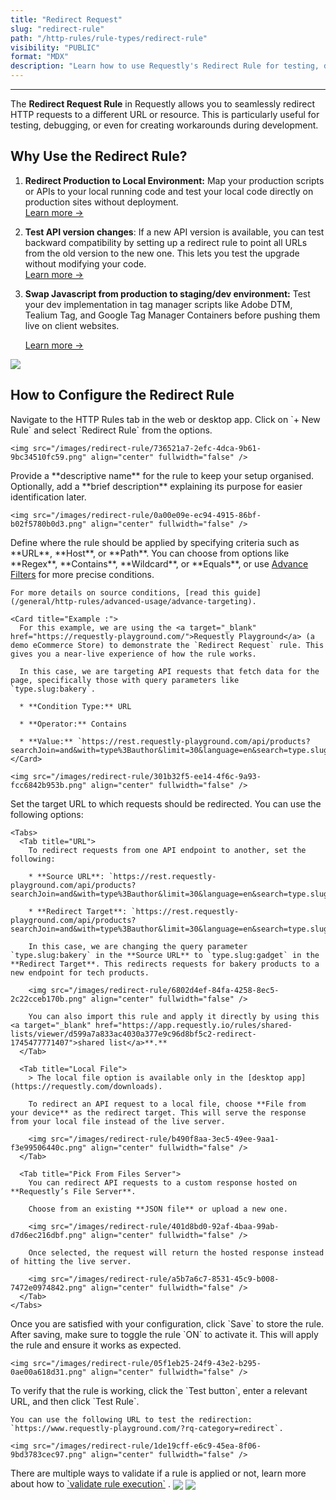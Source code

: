 ```yaml
---
title: "Redirect Request"
slug: "redirect-rule"
path: "/http-rules/rule-types/redirect-rule"
visibility: "PUBLIC"
format: "MDX"
description: "Learn how to use Requestly's Redirect Rule for testing, debugging, and development, with step-by-step guides and use cases."
---
```


***

The **Redirect Request Rule** in Requestly allows you to seamlessly redirect HTTP requests to a different URL or resource. This is particularly useful for testing, debugging, or even for creating workarounds during development.

## Why Use the Redirect Rule?

1. **Redirect Production to Local Environment:** Map your production scripts or APIs to your local running code and test your local code directly on production sites without deployment.\
   <a target="_blank" href="https://requestly.io/blog/how-to-load-local-js-files-on-live-production-sites/">Learn more →</a>

2. **Test API version changes**: If a new API version is available, you can test backward compatibility by setting up a redirect rule to point all URLs from the old version to the new one. This lets you test the upgrade without modifying your code.\
   <a target="_blank" href="https://requestly.com/blog/redirect-a-url-from-one-environment-to-another-using-chrome-extension/">Learn more →</a>

3. **Swap Javascript from production to staging/dev environment:** Test your dev implementation in tag manager scripts like Adobe DTM, Tealium Tag, and Google Tag Manager Containers before pushing them live on client websites.

   <a target="_blank" href="https://requestly.com/blog/how-to-load-local-script-in-production-in-adobe-launch/">Learn more →</a>

<img src="/images/redirect-rule/f7733fa2-7d0a-4f8b-9320-141c137dd608.png" align="center" fullwidth="false" />

## **How to Configure the Redirect Rule**

<Steps>
  <Step title="Open HTTP Rules and Create a New Rule">
    Navigate to the HTTP Rules tab in the web or desktop app. Click on `+ New Rule` and select `Redirect Rule` from the options.

    <img src="/images/redirect-rule/736521a7-2efc-4dca-9b61-9bc34510fc59.png" align="center" fullwidth="false" />
  </Step>

  <Step title="Name and Describe Your Rule">
    Provide a **descriptive name** for the rule to keep your setup organised. Optionally, add a **brief description** explaining its purpose for easier identification later.

    <img src="/images/redirect-rule/0a00e09e-ec94-4915-86bf-b02f5780b0d3.png" align="center" fullwidth="false" />
  </Step>

  <Step title=" Define the Source Condition">
    Define where the rule should be applied by specifying criteria such as **URL**, **Host**, or **Path**. You can choose from options like **Regex**, **Contains**, **Wildcard**, or **Equals**, or use <a target="_blank" href="/general/http-rules/advanced-usage/advance-filters">Advance Filters</a> for more precise conditions.

    For more details on source conditions, [read this guide](/general/http-rules/advanced-usage/advance-targeting).

    <Card title="Example :">
      For this example, we are using the <a target="_blank" href="https://requestly-playground.com/">Requestly Playground</a> (a demo eCommerce Store) to demonstrate the `Redirect Request` rule. This gives you a near-live experience of how the rule works.

      In this case, we are targeting API requests that fetch data for the page, specifically those with query parameters like `type.slug:bakery`.

      * **Condition Type:** URL

      * **Operator:** Contains

      * **Value:** `https://rest.requestly-playground.com/api/products?searchJoin=and&with=type%3Bauthor&limit=30&language=en&search=type.slug:bakery%3Bstatus:publish`
    </Card>

    <img src="/images/redirect-rule/301b32f5-ee14-4f6c-9a93-fcc6842b953b.png" align="center" fullwidth="false" />
  </Step>

  <Step title="Specify the Redirect Target">
    Set the target URL to which requests should be redirected. You can use the following options:

    <Tabs>
      <Tab title="URL">
        To redirect requests from one API endpoint to another, set the following:

        * **Source URL**: `https://rest.requestly-playground.com/api/products?searchJoin=and&with=type%3Bauthor&limit=30&language=en&search=type.slug:bakery%3Bstatus:publish`

        * **Redirect Target**: `https://rest.requestly-playground.com/api/products?searchJoin=and&with=type%3Bauthor&limit=30&language=en&search=type.slug:gadget%3Bstatus:publish`

        In this case, we are changing the query parameter `type.slug:bakery` in the **Source URL** to `type.slug:gadget` in the **Redirect Target**. This redirects requests for bakery products to a new endpoint for tech products.

        <img src="/images/redirect-rule/6802d4ef-84fa-4258-8ec5-2c22cceb170b.png" align="center" fullwidth="false" />

        You can also import this rule and apply it directly by using this <a target="_blank" href="https://app.requestly.io/rules/shared-lists/viewer/d599a7a833ac4030a377e9c96d8bf5c2-redirect-1745477771407">shared list</a>**.**
      </Tab>

      <Tab title="Local File">
        > The local file option is available only in the [desktop app](https://requestly.com/downloads).

        To redirect an API request to a local file, choose **File from your device** as the redirect target. This will serve the response from your local file instead of the live server.

        <img src="/images/redirect-rule/b490f8aa-3ec5-49ee-9aa1-f3e99506440c.png" align="center" fullwidth="false" />
      </Tab>

      <Tab title="Pick From Files Server">
        You can redirect API requests to a custom response hosted on **Requestly’s File Server**.

        Choose from an existing **JSON file** or upload a new one.

        <img src="/images/redirect-rule/401d8bd0-92af-4baa-99ab-d7d6ec216dbf.png" align="center" fullwidth="false" />

        Once selected, the request will return the hosted response instead of hitting the live server.

        <img src="/images/redirect-rule/a5b7a6c7-8531-45c9-b008-7472e0974842.png" align="center" fullwidth="false" />
      </Tab>
    </Tabs>
  </Step>

  <Step title="Save and Activate the Rule">
    Once you are satisfied with your configuration, click `Save` to store the rule. After saving, make sure to toggle the rule `ON` to activate it. This will apply the rule and ensure it works as expected.

    <img src="/images/redirect-rule/05f1eb25-24f9-43e2-b295-0ae00a618d31.png" align="center" fullwidth="false" />
  </Step>

  <Step title="Test the Rule">
    To verify that the rule is working, click the `Test button`, enter a relevant URL, and then click `Test Rule`.

    You can use the following URL to test the redirection: `https://www.requestly-playground.com/?rq-category=redirect`.

    <img src="/images/redirect-rule/1de19cff-e6c9-45ea-8f06-9bd3783cec97.png" align="center" fullwidth="false" />
  </Step>
</Steps>

<Tip>
  There are multiple ways to validate if a rule is applied or not, learn more about how to <a target="_blank" href="/general/http-rules/advanced-usage/validate-rules-execution">`validate rule execution`</a> .
</Tip>

<Tabs>
  <Tab title="Before">
    <img src="/images/redirect-rule/e1d75fea-10b2-49ef-8a82-31eff3b53361.png" align="center" fullwidth="false" />
  </Tab>

  <Tab title="After">
    <img src="/images/redirect-rule/79a75302-8dfe-4ea0-a7a6-d71a12c5a3c9.png" align="center" fullwidth="false" />
  </Tab>
</Tabs>
